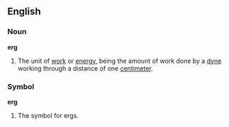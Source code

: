 ==English==

===Noun===

'''erg'''

#The unit of [[work]] or [[energy]], being the amount of work done by a [[dyne]] working through a distance of one [[centimeter]].

===Symbol===
'''erg'''

#The symbol for ergs.